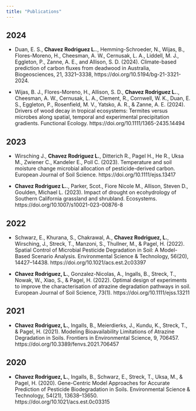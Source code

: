 ```yaml
---
title: "Publications"
---
```


## 2024

- Duan, E. S., **Chavez Rodriguez L.**., Hemming-Schroeder, N., Wijas, B., Flores-Moreno, H., Cheesman, A. W., Cernusak, L. A., Liddell, M. J., Eggleton, P., Zanne, A. E., and Allison, S. D. (2024). Climate-based prediction of carbon fluxes from deadwood in Australia, Biogeosciences, 21, 3321–3338, https://doi.org/10.5194/bg-21-3321-2024.

- Wijas, B. J., Flores-Moreno, H., Allison, S. D., **Chavez Rodriguez L.**., Cheesman, A. W., Cernusak, L. A., Clement, R., Cornwell, W. K., Duan, E. S., Eggleton, P., Rosenfield, M. V., Yatsko, A. R., & Zanne, A. E. (2024). Drivers of wood decay in tropical ecosystems: Termites versus microbes along spatial, temporal and experimental precipitation gradients. Functional Ecology. https://doi.org/10.1111/1365-2435.14494

## 2023

- Wirsching J., **Chavez Rodriguez L.**, Ditterich R., Pagel H., He R., Uksa M., Zwiener C., Kandeler E., Poll C. (2023). Temperature and soil moisture change microbial allocation of pesticide-derived carbon. European Journal of Soil Science. https://doi.org/10.1111/ejss.13417

- **Chavez Rodriguez L.**., Parker, Scot., Fiore Nicole M., Allison, Steven D., Goulden, Michael L. (2023). Impact of drought on ecohydrology of Southern California grassland and shrubland. Ecosystems. https://doi.org/10.1007/s10021-023-00876-8

## 2022

- Schwarz, E., Khurana, S., Chakrawal, A., **Chavez Rodriguez, L.**, Wirsching, J., Streck, T., Manzoni, S., Thullner, M., & Pagel, H. (2022). Spatial Control of Microbial Pesticide Degradation in Soil: A Model-Based Scenario Analysis. Environmental Science & Technology, 56(20), 14427–14438. https://doi.org/10.1021/acs.est.2c03397

- **Chavez Rodriguez, L.**, Gonzalez-Nicolas, A., Ingalls, B., Streck, T., Nowak, W., Xiao, S., & Pagel, H. (2022). Optimal design of experiments to improve the characterisation of atrazine degradation pathways in soil. European Journal of Soil Science, 73(1). https://doi.org/10.1111/ejss.13211

## 2021

- **Chavez Rodriguez, L.**, Ingalls, B., Meierdierks, J., Kundu, K., Streck, T., & Pagel, H. (2021). Modeling Bioavailability Limitations of Atrazine Degradation in Soils. Frontiers in Environmental Science, 9, 706457. https://doi.org/10.3389/fenvs.2021.706457

## 2020

- **Chavez Rodriguez, L.**, Ingalls, B., Schwarz, E., Streck, T., Uksa, M., & Pagel, H. (2020). Gene-Centric Model Approaches for Accurate Prediction of Pesticide Biodegradation in Soils. Environmental Science & Technology, 54(21), 13638–13650. https://doi.org/10.1021/acs.est.0c03315

